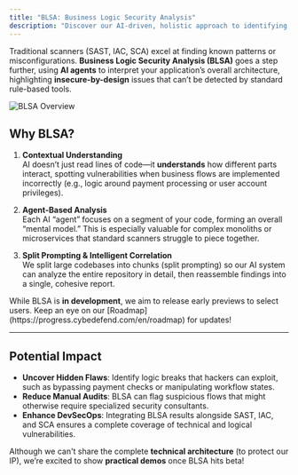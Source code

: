 ```yaml
---
title: "BLSA: Business Logic Security Analysis"
description: "Discover our AI-driven, holistic approach to identifying insecure-by-design flaws in your application."
---
```


Traditional scanners (SAST, IAC, SCA) excel at finding known patterns or misconfigurations. **Business Logic Security Analysis (BLSA)** goes a step further, using **AI agents** to interpret your application’s overall architecture, highlighting **insecure-by-design** issues that can’t be detected by standard rule-based tools.

<Frame>
  <img src="/images/get-started/relevant-functionalities/blsa-overview.png" alt="BLSA Overview" style={{ borderRadius: '0.5rem' }} />
</Frame>

## Why BLSA?

1. **Contextual Understanding**  
   AI doesn’t just read lines of code—it <strong>understands</strong> how different parts interact, spotting vulnerabilities when business flows are implemented incorrectly (e.g., logic around payment processing or user account privileges).

2. **Agent-Based Analysis**  
   Each AI “agent” focuses on a segment of your code, forming an overall “mental model.” This is especially valuable for complex monoliths or microservices that standard scanners struggle to piece together.

3. **Split Prompting & Intelligent Correlation**  
   We split large codebases into chunks (split prompting) so our AI system can analyze the entire repository in detail, then reassemble findings into a single, cohesive report.

<Warning>
While BLSA is <strong>in development</strong>, we aim to release early previews to select users. Keep an eye on our [Roadmap](https://progress.cybedefend.com/en/roadmap) for updates!
</Warning>

---

## Potential Impact

- **Uncover Hidden Flaws**: Identify logic breaks that hackers can exploit, such as bypassing payment checks or manipulating workflow states.
- **Reduce Manual Audits**: BLSA can flag suspicious flows that might otherwise require specialized security consultants.
- **Enhance DevSecOps**: Integrating BLSA results alongside SAST, IAC, and SCA ensures a complete coverage of technical and logical vulnerabilities.

<Tip>
Although we can't share the complete <strong>technical architecture</strong> (to protect our IP), we’re excited to show <strong>practical demos</strong> once BLSA hits beta!
</Tip>
